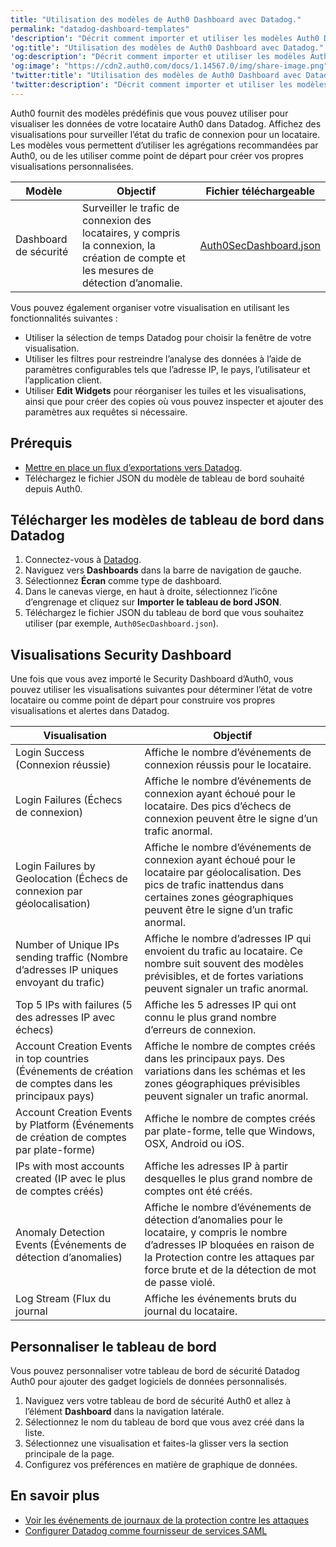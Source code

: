 ---
title: "Utilisation des modèles de Auth0 Dashboard avec Datadog."
permalink: "datadog-dashboard-templates"
'description': "Décrit comment importer et utiliser les modèles Auth0 Dashboard pour visualiser les données de votre locataire Auth0 dans Datadog."
'og:title': "Utilisation des modèles de Auth0 Dashboard avec Datadog."
'og:description': "Décrit comment importer et utiliser les modèles Auth0 Dashboard pour visualiser les données de votre locataire Auth0 dans Datadog."
'og:image': "https://cdn2.auth0.com/docs/1.14567.0/img/share-image.png"
'twitter:title': "Utilisation des modèles de Auth0 Dashboard avec Datadog."
'twitter:description': "Décrit comment importer et utiliser les modèles Auth0 Dashboard pour visualiser les données de votre locataire Auth0 dans Datadog."
---

Auth0 fournit des modèles prédéfinis que vous pouvez utiliser pour visualiser les données de votre locataire Auth0 dans Datadog. Affichez des visualisations pour surveiller l’état du trafic de connexion pour un locataire. Les modèles vous permettent d’utiliser les agrégations recommandées par Auth0, ou de les utiliser comme point de départ pour créer vos propres visualisations personnalisées.

<table class="table"><thead>
<tr>
<th>Modèle</th>
<th>Objectif</th>
<th>Fichier téléchargeable</th>
</tr>
</thead>
<tbody>
<tr>
<td>Dashboard de sécurité</td>
<td>Surveiller le trafic de connexion des locataires, y compris la connexion, la création de compte et les mesures de détection d’anomalie.</td>
<td><a href="https://cdn.auth0.com/website/docs/logs/streams/datadog/Auth0SecurityDashboard.json">Auth0SecDashboard.json</a></td>
</tr>
</tbody>
</table>

Vous pouvez également organiser votre visualisation en utilisant les fonctionnalités suivantes :

* Utiliser la sélection de temps Datadog pour choisir la fenêtre de votre visualisation.
* Utiliser les filtres pour restreindre l’analyse des données à l’aide de paramètres configurables tels que l’adresse IP, le pays, l’utilisateur et l’application client.
* Utiliser **Edit Widgets** pour réorganiser les tuiles et les visualisations, ainsi que pour créer des copies où vous pouvez inspecter et ajouter des paramètres aux requêtes si nécessaire.

## Prérequis

* [Mettre en place un flux d’exportations vers Datadog](https://marketplace.auth0.com/integrations/datadog-log-streaming).
* Téléchargez le fichier JSON du modèle de tableau de bord souhaité depuis Auth0.

## Télécharger les modèles de tableau de bord dans Datadog

1. Connectez-vous à [Datadog](https://www.datadoghq.com/).
2. Naviguez vers **Dashboards** dans la barre de navigation de gauche.
3. Sélectionnez **Écran** comme type de dashboard.
4. Dans le canevas vierge, en haut à droite, sélectionnez l’icône d’engrenage et cliquez sur **Importer le tableau de bord JSON**.
5. Téléchargez le fichier JSON du tableau de bord que vous souhaitez utiliser (par exemple, `Auth0SecDashboard.json`).

## Visualisations Security Dashboard

Une fois que vous avez importé le Security Dashboard d’Auth0, vous pouvez utiliser les visualisations suivantes pour déterminer l’état de votre locataire ou comme point de départ pour construire vos propres visualisations et alertes dans Datadog.

<table class="table"><thead>
<tr>
<th>Visualisation</th>
<th>Objectif</th>
</tr>
</thead>
<tbody>
<tr>
<td>Login Success (Connexion réussie)</td>
<td>Affiche le nombre d’événements de connexion réussis pour le locataire.</td>
</tr>
<tr>
<td>Login Failures (Échecs de connexion)</td>
<td>Affiche le nombre d’événements de connexion ayant échoué pour le locataire.  Des pics d’échecs de connexion peuvent être le signe d’un trafic anormal.</td>
</tr>
<tr>
<td>Login Failures by Geolocation (Échecs de connexion par géolocalisation)</td>
<td>Affiche le nombre d’événements de connexion ayant échoué pour le locataire par géolocalisation.  Des pics de trafic inattendus dans certaines zones géographiques peuvent être le signe d’un trafic anormal.</td>
</tr>
<tr>
<td>Number of Unique IPs sending traffic (Nombre d’adresses IP uniques envoyant du trafic)</td>
<td>Affiche le nombre d’adresses IP qui envoient du trafic au locataire.  Ce nombre suit souvent des modèles prévisibles, et de fortes variations peuvent signaler un trafic anormal.</td>
</tr>
<tr>
<td>Top 5 IPs with failures (5 des adresses IP avec échecs)</td>
<td>Affiche les 5 adresses IP qui ont connu le plus grand nombre d’erreurs de connexion.</td>
</tr>
<tr>
<td>Account Creation Events in top countries (Événements de création de comptes dans les principaux pays)</td>
<td>Affiche le nombre de comptes créés dans les principaux pays.   Des variations dans les schémas et les zones géographiques prévisibles peuvent signaler un trafic anormal.</td>
</tr>
<tr>
<td>Account Creation Events by Platform (Événements de création de comptes par plate-forme)</td>
<td>Affiche le nombre de comptes créés par plate-forme, telle que Windows, OSX, Android ou iOS.</td>
</tr>
<tr>
<td>IPs with most accounts created (IP avec le plus de comptes créés)</td>
<td>Affiche les adresses IP à partir desquelles le plus grand nombre de comptes ont été créés.</td>
</tr>
<tr>
<td>Anomaly Detection Events (Événements de détection d’anomalies)</td>
<td>Affiche le nombre d’événements de détection d’anomalies pour le locataire, y compris le nombre d’adresses IP bloquées en raison de la Protection contre les attaques par force brute et de la détection de mot de passe violé.</td>
</tr>
<tr>
<td>Log Stream (Flux du journal</td>
<td>Affiche les événements bruts du journal du locataire.</td>
</tr>
</tbody>
</table>

## Personnaliser le tableau de bord

Vous pouvez personnaliser votre tableau de bord de sécurité Datadog Auth0 pour ajouter des gadget logiciels de données personnalisés.

1. Naviguez vers votre tableau de bord de sécurité Auth0 et allez à l’élément **Dashboard** dans la navigation latérale.
2. Sélectionnez le nom du tableau de bord que vous avez créé dans la liste.
3. Sélectionnez une visualisation et faites-la glisser vers la section principale de la page.
4. Configurez vos préférences en matière de graphique de données.

## En savoir plus

* [Voir les événements de journaux de la protection contre les attaques](/docs/fr-ca/secure/attack-protection/view-attack-protection-events)
* [Configurer Datadog comme fournisseur de services SAML](/docs/fr-ca/authenticate/single-sign-on/outbound-single-sign-on/configure-auth0-saml-identity-provider/configure-auth0-as-identity-provider-for-datadog)